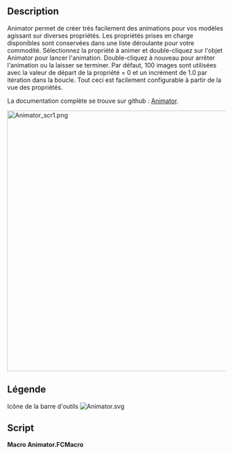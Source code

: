 <languages/>

<div class="mw-translate-fuzzy">
{{Macro/fr
|Name=Macro Animator
|Icon=Animator.svg
|Description=Anime votre modèle en animant ses propriétés avec cette fonction en Python.
|Author=TheMarkster
|Version=0.2023.09.30c
|Date=2022-09-30
|FCVersion=Versions en Python 3
|Download=[https://wiki.freecadweb.org/File:Animator.svg Icône de la barre d'outils]
|Links=[https://github.com/mwganson/animator Documentation complète sur Github]
}}
</div>

== Description ==

Animator permet de créer très facilement des animations pour vos modèles agissant sur diverses propriétés. Les propriétés prises en charge disponibles sont conservées dans une liste déroulante pour votre commodité. Sélectionnez la propriété à animer et double-cliquez sur l'objet Animator pour lancer l'animation. Double-cliquez à nouveau pour arrêter l'animation ou la laisser se terminer. Par défaut, 100 images sont utilisées avec la valeur de départ de la propriété = 0 et un incrément de 1.0 par itération dans la boucle. Tout ceci est facilement configurable à partir de la vue des propriétés.

La documentation complète se trouve sur github : [https://github.com/mwganson/animator Animator].

[[File:Animator_scr1.png|600px]]
{{Caption|Copie d'écran de la Macro Animator}}

<span id="Legend"></span>
== Légende ==

{{Codeextralink|https://gist.github.com/mwganson/dace9e8dcfd861500647f9405c668358/raw/1ee79040c95862cf416d6fb6e3f7975c1c8a7f74/Animator.FCMacro|Animator.FCMacro}}

Icône de la barre d'outils
[[Image:Animator.svg]]

== Script ==

'''Macro Animator.FCMacro'''

{{CodeDownload|https://gist.github.com/mwganson/dace9e8dcfd861500647f9405c668358|Animator.FCMacro}}